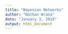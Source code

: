 ```yaml
---
title: "Bayesian Networks"
author: "Nathan Wrana"
date: "January 3, 2018"
output: html_document
---
```



